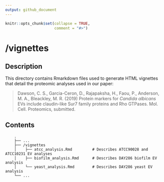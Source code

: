 ```yaml
---
output: github_document
---
```


<!-- README.md is generated from README.Rmd. Please edit that file -->

```r
knitr::opts_chunk$set(collapse = TRUE,
                      comment = "#>")
```

# /vignettes

## Description

This directory contains Rmarkdown files used to generate HTML vignettes that 
detail the proteomic analyses used in our paper: 

> Dawson, C. S., Garcia-Ceron, D., Rajapaksha, H., Faou, P., Anderson, M. A., 
Bleackley, M. R. (2019) Protein markers for _Candida albicans_ EVs include 
claudin-like Sur7 family proteins and Rho GTPases. Mol. Cell. Proteomics, 
submitted.

## Contents
```
    .
    ├── ...
    ├── /vignettes
    │    ├── atcc_analysis.Rmd         # Describes ATCC90028 and ATCC10231 EV analyses
    │    ├── biofilm_analysis.Rmd      # Describes DAY286 biofilm EV analysis
    │    └── yeast_analysis.Rmd        # Describes DAY286 yeast EV analysis
    └── ...

```
